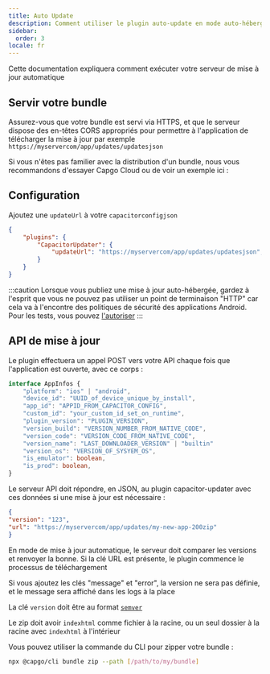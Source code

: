 ```yaml
---
title: Auto Update
description: Comment utiliser le plugin auto-update en mode auto-hébergé
sidebar:
  order: 3
locale: fr
---
```



Cette documentation expliquera comment exécuter votre serveur de mise à jour automatique

## Servir votre bundle
Assurez-vous que votre bundle est servi via HTTPS, et que le serveur dispose des en-têtes CORS appropriés pour permettre à l'application de télécharger la mise à jour
par exemple ```https://myservercom/app/updates/updatesjson```

Si vous n'êtes pas familier avec la distribution d'un bundle, nous vous recommandons d'essayer Capgo Cloud ou de voir un exemple ici :
<LinkCard
	title="Distribution d'un Bundle"
	href="/docs/self-hosted/auto-update/update-endpoint"
/>

## Configuration
Ajoutez une ``updateUrl`` à votre ``capacitorconfigjson``

```json
{
	"plugins": {
		"CapacitorUpdater": {
			"updateUrl": "https://myservercom/app/updates/updatesjson",
		}
	}
}
```
:::caution
Lorsque vous publiez une mise à jour auto-hébergée, gardez à l'esprit que vous ne pouvez pas utiliser un point de terminaison "HTTP" car cela va à l'encontre des politiques de sécurité des applications Android. Pour les tests, vous pouvez [l'autoriser](https://stackoverflowcom/questions/45940861/android-8-cleartext-http-traffic-not-permitted)
:::

## API de mise à jour

Le plugin effectuera un appel POST vers votre API chaque fois que l'application est ouverte, avec ce corps :

```typescript
interface AppInfos {
    "platform": "ios" | "android",
    "device_id": "UUID_of_device_unique_by_install",
    "app_id": "APPID_FROM_CAPACITOR_CONFIG",
    "custom_id": "your_custom_id_set_on_runtime",
    "plugin_version": "PLUGIN_VERSION",
    "version_build": "VERSION_NUMBER_FROM_NATIVE_CODE",
    "version_code": "VERSION_CODE_FROM_NATIVE_CODE",
    "version_name": "LAST_DOWNLOADER_VERSION" | "builtin"
    "version_os": "VERSION_OF_SYSYEM_OS",
    "is_emulator": boolean,
    "is_prod": boolean,
}
```

Le serveur API doit répondre, en JSON, au plugin capacitor-updater avec ces données si une mise à jour est nécessaire :

```json
{
"version": "123",
"url": "https://myservercom/app/updates/my-new-app-200zip"
}
```

En mode de mise à jour automatique, le serveur doit comparer les versions et renvoyer la bonne. Si la clé URL est présente, le plugin commence le processus de téléchargement

Si vous ajoutez les clés "message" et "error", la version ne sera pas définie, et le message sera affiché dans les logs à la place

La clé `version` doit être au format [`semver`](https://semverorg/)

Le zip doit avoir `indexhtml` comme fichier à la racine, ou un seul dossier à la racine avec `indexhtml` à l'intérieur

Vous pouvez utiliser la commande du CLI pour zipper votre bundle :

```bash title="Créer un bundle avec vos fichiers à servir depuis votre serveur"
npx @capgo/cli bundle zip --path [/path/to/my/bundle]
```